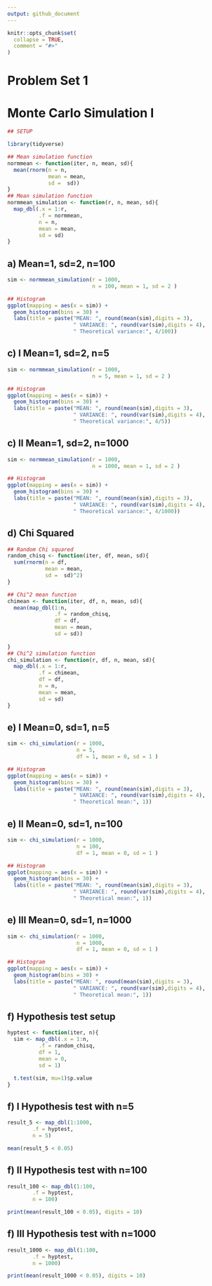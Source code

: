 ```yaml
---
output: github_document
---
```


<!-- README.md is generated from README.Rmd. Please edit that file -->

```r
knitr::opts_chunk$set(
  collapse = TRUE,
  comment = "#>"
)
```

# Problem Set 1


# Monte Carlo Simulation I

```r
## SETUP

library(tidyverse)

## Mean simulation function
normmean <- function(iter, n, mean, sd){
  mean(rnorm(n = n,
             mean = mean,
             sd =  sd))
}
## Mean simulation function
normmean_simulation <- function(r, n, mean, sd){
  map_dbl(.x = 1:r,
          .f = normmean,
          n = n,
          mean = mean,
          sd = sd)
}


```
## a) Mean=1, sd=2, n=100

```r
sim <- normmean_simulation(r = 1000,
                           n = 100, mean = 1, sd = 2 )

## Histogram
ggplot(mapping = aes(x = sim)) +
  geom_histogram(bins = 30) +
  labs(title = paste("MEAN: ", round(mean(sim),digits = 3),
                     " VARIANCE: ", round(var(sim),digits = 4),
                     " Theoretical variance:", 4/100))

```
## c) I Mean=1, sd=2, n=5

```r
sim <- normmean_simulation(r = 1000,
                           n = 5, mean = 1, sd = 2 )

## Histogram
ggplot(mapping = aes(x = sim)) +
  geom_histogram(bins = 30) +
  labs(title = paste("MEAN: ", round(mean(sim),digits = 3),
                     " VARIANCE: ", round(var(sim),digits = 4),
                     " Theoretical variance:", 4/5))

```
## c) II Mean=1, sd=2, n=1000

```r
sim <- normmean_simulation(r = 1000,
                           n = 1000, mean = 1, sd = 2 )

## Histogram
ggplot(mapping = aes(x = sim)) +
  geom_histogram(bins = 30) +
  labs(title = paste("MEAN: ", round(mean(sim),digits = 3),
                     " VARIANCE: ", round(var(sim),digits = 4),
                     " Theoretical variance:", 4/1000))

```

## d) Chi Squared
```r

## Random Chi squared
random_chisq <- function(iter, df, mean, sd){
  sum(rnorm(n = df,
            mean = mean,
            sd =  sd)^2)
}

## Chi^2 mean function
chimean <- function(iter, df, n, mean, sd){
  mean(map_dbl(1:n,
               .f = random_chisq,
               df = df,
               mean = mean,
               sd = sd))
  
}
## Chi^2 simulation function
chi_simulation <- function(r, df, n, mean, sd){
  map_dbl(.x = 1:r,
          .f = chimean,
          df = df,
          n = n,
          mean = mean,
          sd = sd)
}
```
## e) I Mean=0, sd=1, n=5

```r
sim <- chi_simulation(r = 1000,
                      n = 5,
                      df = 1, mean = 0, sd = 1 )

## Histogram
ggplot(mapping = aes(x = sim)) +
  geom_histogram(bins = 30) +
  labs(title = paste("MEAN: ", round(mean(sim),digits = 3),
                     " VARIANCE: ", round(var(sim),digits = 4),
                     " Theoretical mean:", 1))

```
## e) II Mean=0, sd=1, n=100

```r
sim <- chi_simulation(r = 1000,
                      n = 100,
                      df = 1, mean = 0, sd = 1 )

## Histogram
ggplot(mapping = aes(x = sim)) +
  geom_histogram(bins = 30) +
  labs(title = paste("MEAN: ", round(mean(sim),digits = 3),
                     " VARIANCE: ", round(var(sim),digits = 4),
                     " Theoretical mean:", 1))

```
## e) III Mean=0, sd=1, n=1000

```r
sim <- chi_simulation(r = 1000,
                      n = 1000,
                      df = 1, mean = 0, sd = 1 )

## Histogram
ggplot(mapping = aes(x = sim)) +
  geom_histogram(bins = 30) +
  labs(title = paste("MEAN: ", round(mean(sim),digits = 3),
                     " VARIANCE: ", round(var(sim),digits = 4),
                     " Theoretical mean:", 1))

```
## f) Hypothesis test setup
```r
hyptest <- function(iter, n){
  sim <- map_dbl(.x = 1:n,
          .f = random_chisq,
          df = 1,
          mean = 0,
          sd = 1)

  t.test(sim, mu=1)$p.value
}
```
## f) I Hypothesis test with n=5
```r
result_5 <- map_dbl(1:1000,
        .f = hyptest,
        n = 5)

mean(result_5 < 0.05)
```
## f) II Hypothesis test with n=100
```r
result_100 <- map_dbl(1:100,
        .f = hyptest,
        n = 100)

print(mean(result_100 < 0.05), digits = 10)
```
## f) III Hypothesis test with n=1000
```r
result_1000 <- map_dbl(1:100,
        .f = hyptest,
        n = 1000)

print(mean(result_1000 < 0.05), digits = 10)
```
